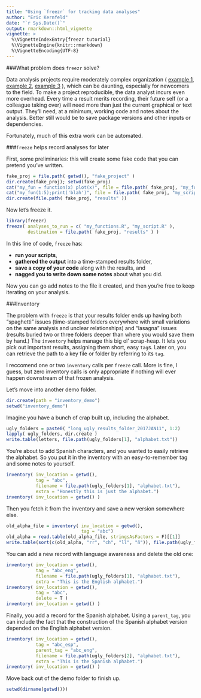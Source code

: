 ```yaml
---
title: "Using `freezr` for tracking data analyses"
author: "Eric Kernfeld"
date: "`r Sys.Date()`"
output: rmarkdown::html_vignette
vignette: >
  %\VignetteIndexEntry{freezr tutorial}
  %\VignetteEngine{knitr::rmarkdown}
  %\VignetteEncoding{UTF-8}
---
```



###What problem does `freezr` solve?

Data analysis projects require moderately complex organization 
(
[example 1](https://www.maxmasnick.com/analysis-org/), 
[example 2](https://r-dir.com/blog/2013/11/folder-structure-for-data-analysis.html), 
[example 3](https://medium.com/human-in-a-machine-world/folder-structure-for-data-analysis-62a84949a6ce#.tj5h1u2wp)
), which can be daunting, especially for newcomers to the field.
To make a project reproducible, the data analyst incurs even more overhead. Every time 
a result merits recording, their future self (or a colleague taking over) will need 
more than just the current graphical or text output. They'll need, at a minimum, working code and 
notes about the analysis. Better still would be to save package versions and other 
inputs or dependencies. 

Fortunately, much of this extra work can be automated. 

###`freeze` helps record analyses for later
 
First, some preliminaries: this will create some fake code that you can pretend you've written.

```r
fake_proj = file.path( getwd(), "fake_project" )
dir.create(fake_proj); setwd(fake_proj)
cat("my_fun = function(x) plot(x)", file = file.path( fake_proj, "my_functions.R" ) )
cat("my_fun(1:5);print('blah')", file = file.path( fake_proj, "my_script.R" ) )
dir.create(file.path( fake_proj, "results" ))
```

Now let's freeze it.

```r
library(freezr)
freeze( analyses_to_run = c( "my_functions.R", "my_script.R" ),
        destination = file.path( fake_proj, "results" ) )
```
   
In this line of code, `freeze` has:

- **run your scripts**,
- **gathered the output** into a time-stamped results folder,
- **save a copy of your code** along with the results, and
- **nagged you to write down some notes** about what you did.

Now you can go add notes to the file it created, and then you're free to keep iterating on your analysis.

###Inventory

The problem with `freeze` is that your results folder ends up having both "spaghetti" issues (time-stamped folders everywhere with small variations on the same analysis and unclear relationships) and "lasagna" issues (results buried two or three folders deeper than where you would save them by hand.) The `inventory` helps manage this big ol' scrap-heap. It lets you pick out important results, assigning them short, easy `tag`s. Later on, you can retrieve the path to a key file or folder by referring to its `tag`.

I reccomend one or two `inventory` calls per `freeze` call. More is fine, I guess, but zero inventory calls is only appropriate if nothing will ever happen downstream of that frozen analysis.

Let's move into another demo folder.

```r
dir.create(path = "inventory_demo")
setwd("inventory_demo")
```

Imagine you have a bunch of crap built up, including the alphabet.
```r
ugly_folders = paste0( "long_ugly_results_folder_2017JAN11", 1:2)
lapply( ugly_folders, dir.create )
write.table(letters, file.path(ugly_folders[1], "alphabet.txt"))
```

You're about to add Spanish characters, and you wanted to easily retrieve the alphabet.
So you put it in the inventory with an easy-to-remember tag and some notes to yourself.
```r
inventory( inv_location = getwd(),
           tag = "abc",
           filename = file.path(ugly_folders[1], "alphabet.txt"),
           extra = "Honestly this is just the alphabet.")
inventory( inv_location = getwd() )
```

Then you fetch it from the inventory and save a new version somewhere else.
```r
old_alpha_file = inventory( inv_location = getwd(),
                            tag = "abc")
old_alpha = read.table(old_alpha_file, stringsAsFactors = F)[[1]]
write.table(sort(c(old_alpha, "rr", "ch", "ll", "ñ")), file.path(ugly_folders[2], "alphabet.txt"))
```

You can add a new record with language awareness and delete the old one:
```r
inventory( inv_location = getwd(),
           tag = "abc_eng",
           filename = file.path(ugly_folders[1], "alphabet.txt"),
           extra = "This is the English alphabet.")
inventory( inv_location = getwd(),
           tag = "abc",
           delete = T )
inventory( inv_location = getwd() )
```

Finally, you add a record for the Spanish alphabet.
Using a `parent_tag`, you can include the fact that
the construction of the Spanish alphabet version
depended on the English alphabet version.

```r
inventory( inv_location = getwd(),
           tag = "abc_esp",
           parent_tag = "abc_eng",
           filename = file.path(ugly_folders[2], "alphabet.txt"),
           extra = "This is the Spanish alphabet.")
inventory( inv_location = getwd() )
```

Move back out of the demo folder to finish up.

```r
setwd(dirname(getwd()))
```

